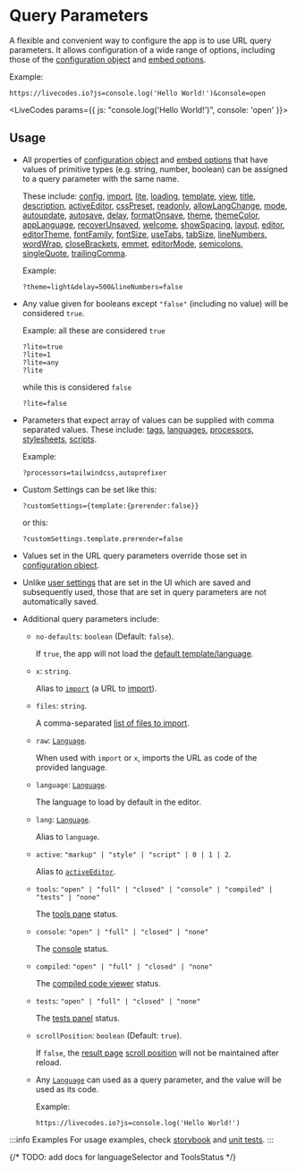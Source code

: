 # Query Parameters


A flexible and convenient way to configure the app is to use URL query parameters.
It allows configuration of a wide range of options, including those of the [configuration object](./configuration-object.mdx) and [embed options](../sdk/js-ts.mdx#embed-options).

<div style={{ clear: 'both' }}></div>
Example:

```
https://livecodes.io?js=console.log('Hello World!')&console=open
```

<LiveCodes params={{ js: "console.log('Hello World!')", console: 'open' }}></LiveCodes>

## Usage

- All properties of [configuration object](./configuration-object.mdx) and [embed options](../sdk/js-ts.mdx#embed-options) that have values of primitive types (e.g. string, number, boolean) can be assigned to a query parameter with the same name.

  These include:
  [config](../sdk/js-ts.mdx#config),
  [import](../sdk/js-ts.mdx#import),
  [lite](../configuration/configuration-object.mdx#mode),
  [loading](../sdk/js-ts.mdx#loading),
  [template](../sdk/js-ts.mdx#template),
  [view](../configuration/configuration-object.mdx#view),
  [title](./configuration-object.mdx#title),
  [description](./configuration-object.mdx#description),
  [activeEditor](./configuration-object.mdx#activeeditor),
  [cssPreset](./configuration-object.mdx#csspreset),
  [readonly](./configuration-object.mdx#readonly),
  [allowLangChange](./configuration-object.mdx#allowlangchange),
  [mode](./configuration-object.mdx#mode),
  [autoupdate](./configuration-object.mdx#autoupdate),
  [autosave](./configuration-object.mdx#autosave),
  [delay](./configuration-object.mdx#delay),
  [formatOnsave](./configuration-object.mdx#formatonsave),
  [theme](./configuration-object.mdx#theme),
  [themeColor](./configuration-object.mdx#themecolor),
  [appLanguage](./configuration-object.mdx#applanguage),
  [recoverUnsaved](./configuration-object.mdx#recoverunsaved),
  [welcome](./configuration-object.mdx#welcome),
  [showSpacing](./configuration-object.mdx#showspacing),
  [layout](./configuration-object.mdx#layout),
  [editor](./configuration-object.mdx#editor),
  [editorTheme](./configuration-object.mdx#editortheme),
  [fontFamily](./configuration-object.mdx#fontfamily),
  [fontSize](./configuration-object.mdx#fontsize),
  [useTabs](./configuration-object.mdx#usetabs),
  [tabSize](./configuration-object.mdx#tabsize),
  [lineNumbers](./configuration-object.mdx#linenumbers),
  [wordWrap](./configuration-object.mdx#wordwrap),
  [closeBrackets](./configuration-object.mdx#closebrackets),
  [emmet](./configuration-object.mdx#emmet),
  [editorMode](./configuration-object.mdx#editormode),
  [semicolons](./configuration-object.mdx#semicolons),
  [singleQuote](./configuration-object.mdx#singlequote),
  [trailingComma](./configuration-object.mdx#trailingcomma).

  Example:

  ```
  ?theme=light&delay=500&lineNumbers=false
  ```

- Any value given for booleans except `"false"` (including no value) will be considered `true`.

  Example: all these are considered `true`

  ```
  ?lite=true
  ?lite=1
  ?lite=any
  ?lite
  ```

  while this is considered `false`

  ```
  ?lite=false
  ```

- Parameters that expect array of values can be supplied with comma separated values. These include:
  [tags](./configuration-object.mdx#tags),
  [languages](./configuration-object.mdx#languages),
  [processors](./configuration-object.mdx#processors),
  [stylesheets](./configuration-object.mdx#stylesheets),
  [scripts](./configuration-object.mdx#scripts).

  Example:

  ```
  ?processors=tailwindcss,autoprefixer
  ```

- Custom Settings can be set like this:

  ```
  ?customSettings={template:{prerender:false}}
  ```

  or this:

  ```
  ?customSettings.template.prerender=false
  ```

- Values set in the URL query parameters override those set in [configuration object](./configuration-object.mdx).

- Unlike [user settings](../features/user-settings.mdx) that are set in the UI which are saved and subsequently used, those that are set in query parameters are not automatically saved.

- Additional query parameters include:

  - `no-defaults`: `boolean` (Default: `false`).

    If `true`, the app will not load the [default template/language](../features/default-template-language.mdx).

  - `x`: `string`.

    Alias to [`import`](../sdk/js-ts.mdx#import) (a URL to [import](../features/import.mdx)).

  - `files`: `string`.

    A comma-separated [list of files to import](../features/import.mdx#file-selection).

  - `raw`: [`Language`](../api/type-aliases/Language.md).

    When used with `import` or `x`, imports the URL as code of the provided language.

  - `language`: [`Language`](../api/type-aliases/Language.md).

    The language to load by default in the editor.

  - `lang`: [`Language`](../api/type-aliases/Language.md).

    Alias to `language`.

  - `active`: `"markup" | "style" | "script" | 0 | 1 | 2`.

    Alias to [`activeEditor`](./configuration-object.mdx#activeeditor).

  - `tools`: `"open" | "full" | "closed" | "console" | "compiled" | "tests" | "none"`

    The [tools pane](../features/tools-pane.mdx) status.

  - `console`: `"open" | "full" | "closed" | "none"`

    The [console](../features/console.mdx) status.

  - `compiled`: `"open" | "full" | "closed" | "none"`

    The [compiled code viewer](../features/compiled-code.mdx) status.

  - `tests`: `"open" | "full" | "closed" | "none"`

    The [tests panel](../features/tests.mdx) status.

  - `scrollPosition`: `boolean` (Default: `true`).

    If `false`, the [result page](../features/result.mdx) [scroll position](../features/result.mdx#scroll-position) will not be maintained after reload.

  - Any [`Language`](../api/type-aliases/Language.md) can used as a query parameter, and the value will be used as its code.

    Example:

    ```
    https://livecodes.io?js=console.log('Hello World!')
    ```

:::info Examples
For usage examples, check [storybook](pathname:///../stories/?path=/story/embed-options-params--select-language) and [unit tests](https://github.com/live-codes/livecodes/blob/develop/src/livecodes/config/__tests__/build-config.spec.ts).
:::

{/* TODO: add docs for languageSelector and ToolsStatus */}
